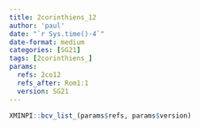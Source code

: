 ```yaml
---
title: 2corinthiens_12
author: 'paul'
date: "`r Sys.time()-4`"
date-format: medium
categories: [SG21]
tags: [2corinthiens_]
params:
  refs: 2co12
  refs_after: Rom1:1
  version: SG21
---
```


```r
XMINPI::bcv_list_(params$refs, params$version)
```

